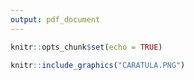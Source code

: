 ```yaml
---
output: pdf_document
---
```


```r
knitr::opts_chunk$set(echo = TRUE)
```

```r
knitr::include_graphics("CARATULA.PNG")
```

\newpage


